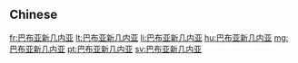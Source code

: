 {{also|巴布亞新幾內亞}}
==Chinese==
{{zh-see|巴布亞新幾內亞}}

[[fr:巴布亚新几内亚]]
[[lt:巴布亚新几内亚]]
[[li:巴布亚新几内亚]]
[[hu:巴布亚新几内亚]]
[[mg:巴布亚新几内亚]]
[[pt:巴布亚新几内亚]]
[[sv:巴布亚新几内亚]]